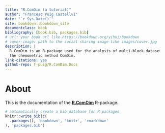 --- 
title: "R.ComDim (a tutorial)"
author: "Francesc Puig Castellví"
date: "`r Sys.Date()`"
site: bookdown::bookdown_site
documentclass: book
bibliography: [book.bib, packages.bib]
# url: your book url like https://bookdown.org/yihui/bookdown
# cover-image: path to the social sharing image like images/cover.jpg
description: |
  R.ComDim is an R-package used for the analysis of multi-block datasets with 
  the chemometric method ComDim.
link-citations: yes
github-repo: f-puig/R.ComDim.Docs
---

# About

This is the documentation of the
[**R.ComDim**](https://github.com/f-puig/R.ComDim) R-package.


```{r include=FALSE}
# automatically create a bib database for R packages
knitr::write_bib(c(
  .packages(), 'bookdown', 'knitr', 'rmarkdown'
), 'packages.bib')
```

